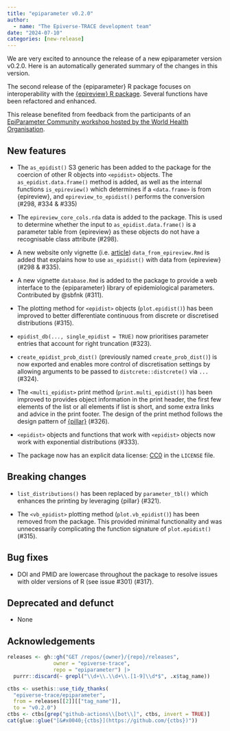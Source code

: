 ```yaml
---
title: "epiparameter v0.2.0"
author:
  - name: "The Epiverse-TRACE development team"
date: "2024-07-10"
categories: [new-release]
---
```


We are very excited to announce the release of a new epiparameter version v0.2.0.
Here is an automatically generated summary of the changes in this version.

The second release of the {epiparameter} R package focuses on interoperability with the [{epireview} R package](https://mrc-ide.github.io/epireview/). Several functions have been refactored and enhanced.

This release benefited from feedback from the participants of an [EpiParameter Community workshop hosted by the World Health Organisation](https://who-collaboratory.github.io/collaboratory-epiparameter-community/#/pages/news).

## New features

* The `as_epidist()` S3 generic has been added to the package for the coercion of other R objects into `<epidist>` objects. The `as_epidist.data.frame()` method is added, as well as the internal functions `is_epireview()` which determines if a `<data.frame>` is from {epireview}, and `epireview_to_epidist()` performs the conversion  (#298, #334 & #335)

* The `epireview_core_cols.rda` data is added to the package. This is used to determine whether the input to `as_epidist.data.frame()` is a parameter table from {epireview} as these objects do not have a recognisable class attribute (#298).

* A new website only vignette (i.e. [article](https://r-pkgs.org/vignettes.html#sec-vignettes-article)) `data_from_epireview.Rmd` is added that explains how to use `as_epidist()` with data from {epireview} (#298 & #335).

* A new vignette `database.Rmd` is added to the package to provide a web interface to the {epiparameter} library of epidemiological parameters. Contributed by @sbfnk (#311).

* The plotting method for `<epidist>` objects (`plot.epidist()`) has been improved to better differentiate continuous from discrete or discretised distributions (#315).

* `epidist_db(..., single_epidist = TRUE)` now prioritises parameter entries that account for right truncation (#323).

* `create_epidist_prob_dist()` (previously named `create_prob_dist()`) is now exported and enables more control of discretisation settings by allowing arguments to be passed to `distcrete::distcrete()` via `...` (#324).

* The `<multi_epidist>` print method (`print.multi_epidist()`) has been improved to provides object information in the print header, the first few elements of the list or all elements if list is short, and some extra links and advice in the print footer. The design of the print method follows the design pattern of [{pillar}](https://pillar.r-lib.org/index.html) (#326).

* `<epidist>` objects and functions that work with `<epidist>` objects now work with exponential distributions (#333).

* The package now has an explicit data license: [CC0](https://creativecommons.org/publicdomain/zero/1.0/legalcode.txt) in the `LICENSE` file.

## Breaking changes

* `list_distributions()` has been replaced by `parameter_tbl()` which enhances the printing by leveraging {pillar} (#321).

* The `<vb_epidist>` plotting method (`plot.vb_epidist()`) has been removed from the package. This provided minimal functionality and was unnecessarily complicating the function signature of `plot.epidist()` (#315).

## Bug fixes

* DOI and PMID are lowercase throughout the package to resolve issues with older versions of R (see issue #301) (#317).

## Deprecated and defunct

* None

## Acknowledgements

```r
releases <- gh::gh("GET /repos/{owner}/{repo}/releases", 
               owner = "epiverse-trace",
               repo = "epiparameter") |>
  purrr::discard(~ grepl("\\d+\\.\\d+\\.[1-9]\\d*$", .x$tag_name))

ctbs <- usethis::use_tidy_thanks(
  "epiverse-trace/epiparameter", 
  from = releases[[2]][["tag_name"]], 
  to = "v0.2.0")
ctbs <- ctbs[grep("github-actions\\[bot\\]", ctbs, invert = TRUE)]
cat(glue::glue("[&#x0040;{ctbs}](https://github.com/{ctbs})"))
```
